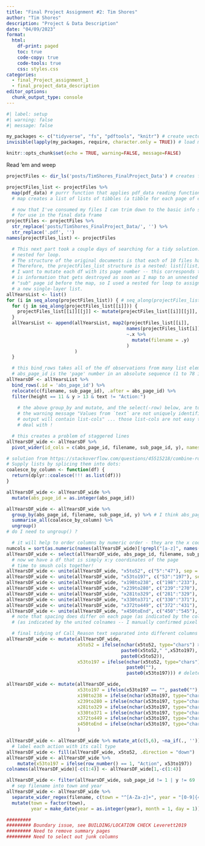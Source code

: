 ```yaml
---
title: "Final Project Assignment #2: Tim Shores"
author: "Tim Shores"
description: "Project & Data Description"
date: "04/09/2023"
format:
  html:
    df-print: paged
    toc: true
    code-copy: true
    code-tools: true
    css: styles.css
categories:
  - final_Project_assignment_1
  - final_project_data_description
editor_options: 
  chunk_output_type: console
---
```


```r
#| label: setup
#| warning: false
#| message: false

my_packages <- c("tidyverse", "fs", "pdftools", "knitr") # create vector of packages
invisible(lapply(my_packages, require, character.only = TRUE)) # load multiple packages

knitr::opts_chunk$set(echo = TRUE, warning=FALSE, message=FALSE)
```

Read 'em and weep

```r
projectFiles <- dir_ls('posts/TimShores_FinalProject_Data') # creates fs_path vector of each file in that directory

projectFiles_list <- projectFiles %>%
  map(pdf_data) # purrr function that applies pdf_data reading function to each file element of fs_path vector
  # map creates a list of lists of tibbles (a tibble for each page of each pdf)

  # now that I've consumed my files I can trim down to the basic info stored in each filename
  # for use in the final data frame
projectFiles <- projectFiles %>% 
  str_replace('posts/TimShores_FinalProject_Data/', '') %>%
  str_replace('.pdf', '') 
names(projectFiles_list) <- projectFiles

  # This next part took a couple days of searching for a tidy solution. Then I just decided to use a good old fashioned
  # nested for loop.
  # The structure of the original documents is that each of 10 files has a variable number of pages.
  # Therefore, the projectFiles_list structure is a nested: list[[list]][[dataframe]]. 
  # I want to mutate each df with its page number -- this corresponds to its nested list element index (j in list[[i]][[j]]) which 
  # is information that gets destroyed as soon as I map to an unnested list. I couldn't find a tidy solution to capturing that nested
  # "sub" page id before the map, so I used a nested for loop to assign value to sub_page_id before appending my mapped/mutated df to
  # a new single-layer list.
allYearsList <- list()
for (i in seq_along(projectFiles_list)) { # seq_along(projectFiles_list) creates vector with a number value for each list element
  for (j in seq_along(projectFiles_list[[i]])) {
    projectFiles_list[[i]][[j]] <- mutate(projectFiles_list[[i]][[j]], sub_page_id = j)
  }
  allYearsList <- append(allYearsList, map2(projectFiles_list[[i]], 
                                            names(projectFiles_list[i]), 
                                            ~.x %>% 
                                              mutate(filename = .y)
                                            )
                         )
  }

  # this bind_rows takes all of the df observations from many list elements and binds them together in a single df.
  # abs_page_id is the 'page' number in an absolute sequence (1 to 78 in this case) rather than segmented by file (1 to 9, 1 to 7 etc.)
allYearsDF <- allYearsList %>%
  bind_rows(.id = 'abs_page_id') %>% 
  relocate(c(filename, sub_page_id), .after = abs_page_id) %>%
  filter(height == 11 & y > 13 & text != "Action:")
  
    # the above group_by and mutate, and the select(-row) below, are to resolve
    # the warning message "Values from `text` are not uniquely identified; 
    # output will contain list-cols" ... those list-cols are not easy to
    # deal with !

  # this creates a problem of staggered lines
allYearsDF_wide <- allYearsDF %>% 
  pivot_wider(id_cols = c(abs_page_id, filename, sub_page_id, y), names_from = x, values_from = text)

# solution from https://stackoverflow.com/questions/45515218/combine-rows-in-data-frame-containing-na-to-make-complete-row
# Supply lists by splicing them into dots:
coalesce_by_column <- function(df) {
  return(dplyr::coalesce(!!! as.list(df)))
}

allYearsDF_wide <- allYearsDF_wide %>%
  mutate(abs_page_id = as.integer(abs_page_id))

allYearsDF_wide <- allYearsDF_wide %>%
  group_by(abs_page_id, filename, sub_page_id, y) %>% # I think abs_page_id and filename together are redundant
  summarise_all(coalesce_by_column) %>%
  ungroup()
# do I need to ungroup() ?

  # it will help to order columns by numeric order - they are the x coords from left to right. This looks for all non-alpha column names.
numcols = sort(as.numeric(names(allYearsDF_wide)[!grepl("[a-z]", names(allYearsDF_wide))]))
allYearsDF_wide <- select(allYearsDF_wide, abs_page_id, filename, sub_page_id, y, match(numcols, names(allYearsDF_wide))) 
  # now we have a df that is simply x:y coordinates of the page
  # time to smush cols together!
allYearsDF_wide <- unite(allYearsDF_wide, "x5to52", c("5":"47"), sep = " ", na.rm = TRUE, remove = TRUE)
allYearsDF_wide <- unite(allYearsDF_wide, "x53to197", c("53":"197"), sep = " ", na.rm = TRUE, remove = TRUE)
allYearsDF_wide <- unite(allYearsDF_wide, "x198to238", c("198":"233"), sep = " ", na.rm = TRUE, remove = TRUE)
allYearsDF_wide <- unite(allYearsDF_wide, "x239to280", c("239":"270"), sep = " ", na.rm = TRUE, remove = TRUE)
allYearsDF_wide <- unite(allYearsDF_wide, "x281to329", c("281":"329"), sep = " ", na.rm = TRUE, remove = TRUE)
allYearsDF_wide <- unite(allYearsDF_wide, "x330to371", c("330":"371"), sep = " ", na.rm = TRUE, remove = TRUE)
allYearsDF_wide <- unite(allYearsDF_wide, "x372to449", c("372":"431"), sep = " ", na.rm = TRUE, remove = TRUE)
allYearsDF_wide <- unite(allYearsDF_wide, "x450toEnd", c("450":"545"), sep = " ", na.rm = TRUE, remove = TRUE)
  # note that spacing does differ on each page (as indicated by the colnames), but the boundaries are stable
  # (as indicated by the united colnames -- I manually confirmed pixel widths on the pdf report)

  # final tidying of Call_Reason text separated into different columns
allYearsDF_wide <- mutate(allYearsDF_wide, 
                          x5to52 = ifelse(nchar(x5to52, type="chars") > 0 & nchar(x53to197, type="chars") > 0, 
                                          paste0(x5to52," ",x53to197), 
                                          paste0(x5to52)),
                          x53to197 = ifelse(nchar(x5to52, type="chars") > 0, 
                                            paste0(""), 
                                            paste0(x53to197))) # delete from additional columns

allYearsDF_wide <- mutate(allYearsDF_wide, 
                          x53to197 = ifelse(x53to197 == "", paste0(""), paste0(x53to197, " ", x198to238, " ", x239to280, " ", x281to329, " ", x330to371, " ", x372to449, " ", x450toEnd)),
                          x198to238 = ifelse(nchar(x53to197, type="chars") > 0, paste0(""), paste0(x198to238)), # delete from add'l cols
                          x239to280 = ifelse(nchar(x53to197, type="chars") > 0, paste0(""), paste0(x239to280)), # delete from add'l cols
                          x281to329 = ifelse(nchar(x53to197, type="chars") > 0, paste0(""), paste0(x281to329)), # delete from add'l cols
                          x330to371 = ifelse(nchar(x53to197, type="chars") > 0, paste0(""), paste0(x330to371)), # delete from add'l cols
                          x372to449 = ifelse(nchar(x53to197, type="chars") > 0, paste0(""), paste0(x372to449)), # delete from add'l cols
                          x450toEnd = ifelse(nchar(x53to197, type="chars") > 0, paste0(""), paste0(x450toEnd)) # delete from add'l cols
                          )

allYearsDF_wide <- allYearsDF_wide %>% mutate_at(c(5,6), ~na_if(., '')) # replace blanks with NAs in the 2nd and 3rd cols. I tried this using paste in the previous mutate, but the result was a text string "NA".
  # label each action with its call type
allYearsDF_wide <- fill(allYearsDF_wide, x5to52, .direction = "down")
allYearsDF_wide <- allYearsDF_wide %>% 
    mutate(x53to197 = ifelse(row_number() == 1, "Action", x53to197))
colnames(allYearsDF_wide)[-c(1:4)] <- allYearsDF_wide[1,-c(1:4)]

allYearsDF_wide <- filter(allYearsDF_wide, sub_page_id != 1 | y != 69 | Call_Reason != "Call_Reason")
  # sep filename into town and year
allYearsDF_wide <- allYearsDF_wide %>%
  separate_wider_regex(filename, c(town = "^[A-Za-z]+", year = "[0-9]{4}$")) %>%
  mutate(town = factor(town),
         year = make_date(year = as.integer(year), month = 1, day = 1))

#########
######### Boundary issue, see BUILDING/LOCATION CHECK Leverett2019
######### Need to remove summary pages
######### Need to select out junk columns


```


